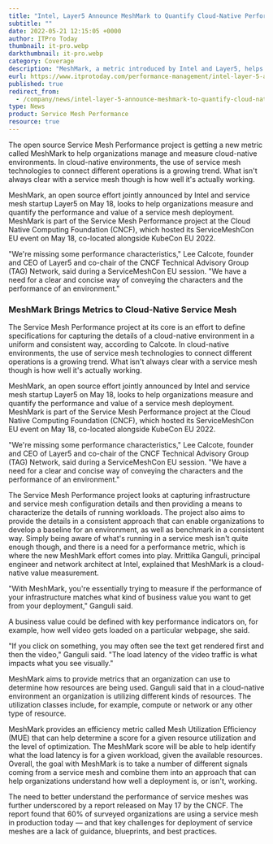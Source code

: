 ```yaml
---
title: "Intel, Layer5 Announce MeshMark to Quantify Cloud-Native Performance"
subtitle: ""
date: 2022-05-21 12:15:05 +0000
author: ITPro Today
thumbnail: it-pro.webp
darkthumbnail: it-pro.webp
category: Coverage
description: "MeshMark, a metric introduced by Intel and Layer5, helps quantify and optimize cloud-native service mesh deployments. Part of CNCF's Service Mesh Performance project, MeshMark measures load latency and resource utilization, providing essential insights for enhancing cloud-native environments."
eurl: https://www.itprotoday.com/performance-management/intel-layer-5-announce-meshmark-quantify-cloud-native-performance
published: true
redirect_from:
  - /company/news/intel-layer-5-announce-meshmark-to-quantify-cloud-native-performance
type: News
product: Service Mesh Performance
resource: true
---
```



<NewsWrapper>

<div className="test">

The open source Service Mesh Performance project is getting a new metric called MeshMark to help organizations manage and measure cloud-native environments. In cloud-native environments, the use of service mesh technologies to connect different operations is a growing trend. What isn't always clear with a service mesh though is how well it's actually working.

MeshMark, an open source effort jointly announced by Intel and service mesh startup Layer5 on May 18, looks to help organizations measure and quantify the performance and value of a service mesh deployment. MeshMark is part of the Service Mesh Performance project at the Cloud Native Computing Foundation (CNCF), which hosted its ServiceMeshCon EU event on May 18, co-located alongside KubeCon EU 2022.

"We're missing some performance characteristics," Lee Calcote, founder and CEO of Layer5 and co-chair of the CNCF Technical Advisory Group (TAG) Network, said during a ServiceMeshCon EU session. "We have a need for a clear and concise way of conveying the characters and the performance of an environment."

<h3>MeshMark Brings Metrics to Cloud-Native Service Mesh</h3>

The Service Mesh Performance project at its core is an effort to define specifications for capturing the details of a cloud-native environment in a uniform and consistent way, according to Calcote. In cloud-native environments, the use of service mesh technologies to connect different operations is a growing trend. What isn't always clear with a service mesh though is how well it's actually working.

MeshMark, an open source effort jointly announced by Intel and service mesh startup Layer5 on May 18, looks to help organizations measure and quantify the performance and value of a service mesh deployment. MeshMark is part of the Service Mesh Performance project at the Cloud Native Computing Foundation (CNCF), which hosted its ServiceMeshCon EU event on May 18, co-located alongside KubeCon EU 2022.

"We're missing some performance characteristics," Lee Calcote, founder and CEO of Layer5 and co-chair of the CNCF Technical Advisory Group (TAG) Network, said during a ServiceMeshCon EU session. "We have a need for a clear and concise way of conveying the characters and the performance of an environment."

The Service Mesh Performance project looks at capturing infrastructure and service mesh configuration details and then providing a means to characterize the details of running workloads. The project also aims to provide the details in a consistent approach that can enable organizations to develop a baseline for an environment, as well as benchmark in a consistent way. Simply being aware of what's running in a service mesh isn't quite enough though, and there is a need for a performance metric, which is where the new MeshMark effort comes into play. Mrittika Ganguli, principal engineer and network architect at Intel, explained that MeshMark is a cloud-native value measurement.

"With MeshMark, you're essentially trying to measure if the performance of your infrastructure matches what kind of business value you want to get from your deployment," Ganguli said.

A business value could be defined with key performance indicators on, for example, how well video gets loaded on a particular webpage, she said.

"If you click on something, you may often see the text get rendered first and then the video," Ganguli said. "The load latency of the video traffic is what impacts what you see visually."

MeshMark aims to provide metrics that an organization can use to determine how resources are being used. Ganguli said that in a cloud-native environment an organization is utilizing different kinds of resources. The utilization classes include, for example, compute or network or any other type of resource.

MeshMark provides an efficiency metric called Mesh Utilization Efficiency (MUE) that can help determine a score for a given resource utilization and the level of optimization. The MeshMark score will be able to help identify what the load latency is for a given workload, given the available resources. Overall, the goal with MeshMark is to take a number of different signals coming from a service mesh and combine them into an approach that can help organizations understand how well a deployment is, or isn't, working.

The need to better understand the performance of service meshes was further underscored by a report released on May 17 by the CNCF. The report found that 60% of surveyed organizations are using a service mesh in production today — and that key challenges for deployment of service meshes are a lack of guidance, blueprints, and best practices.

</div>

</NewsWrapper>
